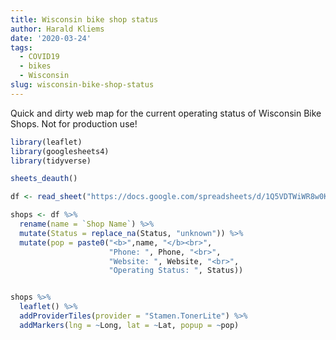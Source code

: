 ```yaml
---
title: Wisconsin bike shop status
author: Harald Kliems
date: '2020-03-24'
tags:
  - COVID19
  - bikes
  - Wisconsin
slug: wisconsin-bike-shop-status
---
```


Quick and dirty web map for the current operating status of Wisconsin Bike Shops. Not for production use! 

```r
library(leaflet)
library(googlesheets4)
library(tidyverse)

sheets_deauth()

df <- read_sheet("https://docs.google.com/spreadsheets/d/1Q5VDTWiWR8w0KzPawEy9-i0hmzRAP0uOu_liNztybkk/edit#gid=1069622854")

shops <- df %>% 
  rename(name = `Shop Name`) %>% 
  mutate(Status = replace_na(Status, "unknown")) %>% 
  mutate(pop = paste0("<b>",name, "</b><br>",
                      "Phone: ", Phone, "<br>",
                      "Website: ", Website, "<br>",
                      "Operating Status: ", Status))


shops %>% 
  leaflet() %>% 
  addProviderTiles(provider = "Stamen.TonerLite") %>%
  addMarkers(lng = ~Long, lat = ~Lat, popup = ~pop)
```

